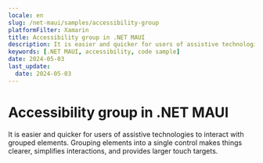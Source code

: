 ```yaml
---
locale: en
slug: /net-maui/samples/accessibility-group
platformFilter: Xamarin
title: Accessibility group in .NET MAUI
description: It is easier and quicker for users of assistive technologies to interact with grouped elements.
keywords: [.NET MAUI, accessibility, code sample]
date: 2024-05-03
last_update:
  date: 2024-05-03
---
```


# Accessibility group in .NET MAUI

It is easier and quicker for users of assistive technologies to interact with grouped elements. Grouping elements into a single control makes things clearer, simplifies interactions, and provides larger touch targets.

<CodeSample id="accessibility-group" locale="en" platform="net-maui"/>
